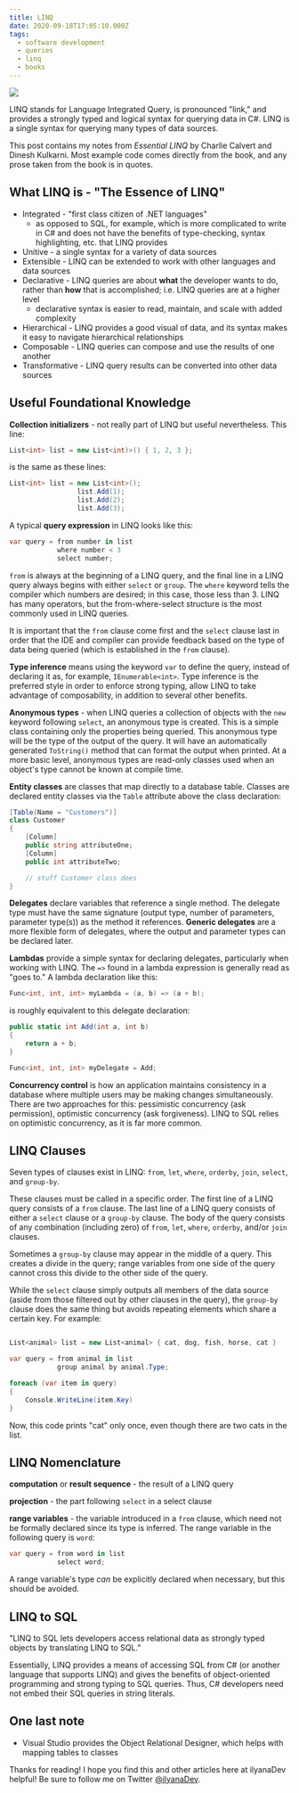 ```yaml
---
title: LINQ
date: 2020-09-18T17:05:10.000Z
tags:
  - software development
  - queries
  - linq
  - books
---
```


![](linq.png)

LINQ stands for Language Integrated Query, is pronounced "link," and provides a strongly typed and logical syntax for querying data in C#. LINQ is a single syntax for querying many types of data sources.

This post contains my notes from *Essential LINQ* by Charlie Calvert and Dinesh Kulkarni. Most example code comes directly from the book, and any prose taken from the book is in quotes.

What LINQ is - "The Essence of LINQ"
--

* Integrated - "first class citizen of .NET languages"
  * as opposed to SQL, for example, which is more complicated to write in C# and does not have the benefits of type-checking, syntax highlighting, etc. that LINQ provides
* Unitive - a single syntax for a variety of data sources
* Extensible - LINQ can be extended to work with other languages and data sources
* Declarative - LINQ queries are about **what** the developer wants to do, rather than **how** that is accomplished; i.e. LINQ queries are at a higher level
  * declarative syntax is easier to read, maintain, and scale with added complexity
* Hierarchical - LINQ provides a good visual of data, and its syntax makes it easy to navigate hierarchical relationships
* Composable - LINQ queries can compose and use the results of one another
* Transformative - LINQ query results can be converted into other data sources

Useful Foundational Knowledge
--

**Collection initializers** - not really part of LINQ but useful nevertheless. This line:

```csharp
List<int> list = new List<int)>() { 1, 2, 3 };
```

is the same as these lines:

```csharp
List<int> list = new List<int>();
                 list.Add(1);
                 list.Add(2);
                 list.Add(3);
```

A typical **query expression** in LINQ looks like this:

```csharp
var query = from number in list
            where number < 3
            select number;
```

`from` is always at the beginning of a LINQ query, and the final line in a LINQ query always begins with either `select` or `group`. The `where` keyword tells the compiler which numbers are desired; in this case, those less than 3. LINQ has many operators, but the from-where-select structure is the most commonly used in LINQ queries.

It is important that the `from` clause come first and the `select` clause last in order that the IDE and compiler can provide feedback based on the type of data being queried (which is established in the `from` clause).

**Type inference** means using the keyword `var` to define the query, instead of declaring it as, for example, `IEnumerable<int>`. Type inference is the preferred style in order to enforce strong typing, allow LINQ to take advantage of composability, in addition to several other benefits.

**Anonymous types** - when LINQ queries a collection of objects with the `new` keyword following `select`, an anonymous type is created. This is a simple class containing only the properties being queried. This anonymous type will be the type of the output of the query. It will have an automatically generated `ToString()` method that can format the output when printed. At a more basic level, anonymous types are read-only classes used when an object's type cannot be known at compile time.

**Entity classes** are classes that map directly to a database table. Classes are declared entity classes via the `Table` attribute above the class declaration:

```csharp
[Table(Name = "Customers")]
class Customer
{
    [Column]
    public string attributeOne;
    [Column]
    public int attributeTwo;

    // stuff Customer class does
}
```

**Delegates** declare variables that reference a single method. The delegate type must have the same signature (output type, number of parameters, parameter type(s)) as the method it references. **Generic delegates** are a more flexible form of delegates, where the output and parameter types can be declared later.

**Lambdas** provide a simple syntax for declaring delegates, particularly when working with LINQ. The `=>` found in a lambda expression is generally read as "goes to." A lambda declaration like this:

```csharp
Func<int, int, int> myLambda = (a, b) => (a + b);
```

is roughly equivalent to this delegate declaration:

```csharp
public static int Add(int a, int b)
{
    return a + b;
}

Func<int, int, int> myDelegate = Add;
```

**Concurrency control** is how an application maintains consistency in a database where multiple users may be making changes simultaneously. There are two approaches for this: pessimistic concurrency (ask permission), optimistic concurrency (ask forgiveness). LINQ to SQL relies on optimistic concurrency, as it is far more common.

LINQ Clauses
--

Seven types of clauses exist in LINQ: `from`, `let`, `where`, `orderby`, `join`, `select`, and `group-by`.

These clauses must be called in a specific order. The first line of a LINQ query consists of a `from` clause. The last line of a LINQ query consists of either a `select` clause or a `group-by` clause. The body of the query consists of any combination (including zero) of `from`, `let`, `where`, `orderby`, and/or `join` clauses.

Sometimes a `group-by` clause may appear in the middle of a query. This creates a divide in the query; range variables from one side of the query cannot cross this divide to the other side of the query.

While the `select` clause simply outputs all members of the data source (aside from those filtered out by other clauses in the query), the `group-by` clause does the same thing but avoids repeating elements which share a certain key. For example:

```csharp

List<animal> list = new List<animal> { cat, dog, fish, horse, cat }

var query = from animal in list
            group animal by animal.Type;

foreach (var item in query)
{
    Console.WriteLine(item.Key)
}
```

Now, this code prints "cat" only once, even though there are two cats in the list.

LINQ Nomenclature
--

**computation** or **result sequence** - the result of a LINQ query

**projection** - the part following `select` in a select clause

**range variables** - the variable introduced in a `from` clause, which need not be formally declared since its type is inferred. The range variable in the following query is `word`:

```csharp
var query = from word in list
            select word;
```

A range variable's type *can* be explicitly declared when necessary, but this should be avoided.

LINQ to SQL
--

"LINQ to SQL lets developers access relational data as strongly typed objects by translating LINQ to SQL."

Essentially, LINQ provides a means of accessing SQL from C# (or another language that supports LINQ) and gives the benefits of object-oriented programming and strong typing to SQL queries. Thus, C# developers need not embed their SQL queries in string literals.

One last note
--

* Visual Studio provides the Object Relational Designer, which helps with mapping tables to classes

Thanks for reading! I hope you find this and other articles here at ilyanaDev helpful! Be sure to follow me on Twitter [@ilyanaDev](https://twitter.com/ilyanaDev).
